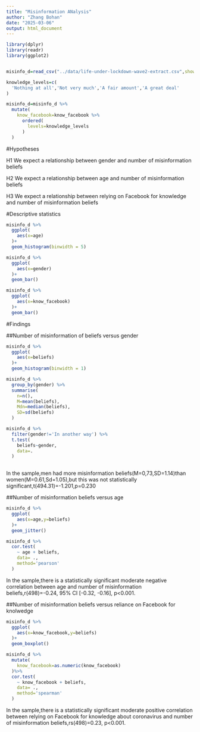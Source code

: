 ```yaml
---
title: "Misinformation ANalysis"
author: "Zhang Bohan"
date: "2025-03-06"
output: html_document
---
```



```r
library(dplyr)
library(readr)
library(ggplot2)


misinfo_d=read_csv("../data/life-under-lockdown-wave2-extract.csv",show_col_types=FALSE)

knowledge_levels=c(
  'Nothing at all','Not very much','A fair amount','A great deal'
)

misinfo_d=misinfo_d %>%
  mutate(
    know_facebook=know_facebook %>%
      ordered(
        levels=knowledge_levels
      )
  )
```

#Hypotheses

H1 We expect a relationship between gender and number of misinformation beliefs

H2 We expect a relationship between age and number of misinformation beliefs

H3 We expect a relationship between relying on Facebook for knowledge and number of misinformation  beliefs

#Descriptive statistics

```r
misinfo_d %>%
  ggplot(
    aes(x=age)
  )+
  geom_histogram(binwidth = 5)
```

```r
misinfo_d %>%
  ggplot(
    aes(x=gender)
  )+
  geom_bar()
```

```r
misinfo_d %>%
  ggplot(
    aes(x=know_facebook)
  )+
  geom_bar()
```
#Findings

##Number of misinformation of beliefs versus gender

```r
misinfo_d %>%
  ggplot(
    aes(x=beliefs)
  )+
  geom_histogram(binwidth = 1)
```


```r
misinfo_d %>%
  group_by(gender) %>%
  summarise(
    n=n(),
    M=mean(beliefs),
    Mdn=median(beliefs),
    SD=sd(beliefs)
  )

```

```r
misinfo_d %>%
  filter(gender!='In another way') %>%
  t.test(
    beliefs~gender,
    data=.
  )
  
```

In the sample,men had more misinformation beliefs(M=0,73,SD=1.14)than women(M=0.61,Sd=1.05),but this was not statistically significant,t(494.31)=-1.201,p=0.230

##Number of misinformation beliefs versus age

```r
misinfo_d %>%
  ggplot(
    aes(x=age,y=beliefs)
  )+
  geom_jitter()
```

```r
misinfo_d %>%
  cor.test(
    ~ age + beliefs,
    data= .,
    method='pearson'
  )
```

In the sample,there is a statistically significant moderate negative correlation between age and number of misinformation beliefs,r(498)=-0.24, 95% CI [-0.32, -0.16], p<0.001.

##Number of misinformation beliefs versus reliance on Facebook for knolwedge

```r
misinfo_d %>%
  ggplot(
    aes(x=know_facebook,y=beliefs)
  )+
  geom_boxplot()
```

```r
misinfo_d %>%
  mutate(
    know_facebook=as.numeric(know_facebook)
  )%>%
  cor.test(
    ~ know_facebook + beliefs,
    data= .,
    method='spearman'
  )
```
In the sample,there is a statistically significant moderate positive correlation between relying on Facebook for knowledge about coronavirus and number of misinformation beliefs,rs(498)=0.23, p<0.001.

